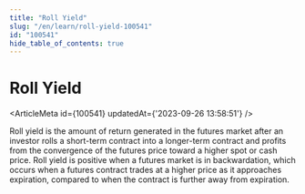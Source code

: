 ```yaml
---
title: "Roll Yield"
slug: "/en/learn/roll-yield-100541"
id: "100541"
hide_table_of_contents: true
---
```



# Roll Yield

<ArticleMeta id={100541} updatedAt={'2023-09-26 13:58:51'} />
<div className='border-solid border-b border-t-0 my-4 border-[var(--ifm-color-gray-300)]' />

Roll yield is the amount of return generated in the futures market after an investor rolls a short-term contract into a longer-term contract and profits from the convergence of the futures price toward a higher spot or cash price. Roll yield is positive when a futures market is in backwardation, which occurs when a futures contract trades at a higher price as it approaches expiration, compared to when the contract is further away from expiration.
